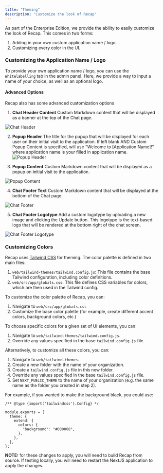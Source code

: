 ```yaml
---
title: "Theming"
description: 'Customize the look of Recap'
---
```


As part of the Enterprise Edition, we provide the ability to easily customize the look of Recap. This comes in two forms:

1. Adding in your own custom application name / logo.
2. Customizing every color in the UI.

### Customizing the Application Name / Logo

To provide your own application name / logo, you can use the `Whitelabelling` tab in the admin panel. Here, we provide a way to input
a name of your choice, as well as an optional logo.

#### Advanced Options

Recap also has some advanced customization options

1. **Chat Header Content**
   Custom Markdown content that will be displayed as a banner at the top of the Chat page.
   
  ![Chat Header](/images/customization/chat_header.png)

2. **Popup Header**
   The title for the popup that will be displayed for each user on their initial visit to the application. If left blank AND Custom Popup Content is specified, will use "Welcome to [Application Name]!" where application name is your filled in application name.
  ![Popup Header](/images/customization/popup_header.png)
   

3. **Popup Content**
   Custom Markdown content that will be displayed as a popup on initial visit to the application.
   
  ![Popup Content](/images/customization/welcome_popup.png)


4. **Chat Footer Text**
   Custom Markdown content that will be displayed at the bottom of the Chat page.
   
  ![Chat Footer](/images/customization/chat_footer.png)


5. **Chat Footer Logotype**
   Add a custom logotype by uploading a new image and clicking the Update button. This logotype is the text-based logo that will be rendered at the bottom right of the chat screen.
   
  ![Chat Footer Logotype](/images/customization/chat_logotype.png)


### Customizing Colors

Recap uses [Tailwind CSS](https://tailwindcss.com/) for theming. The color palette is defined in two main files:
1. `web/tailwind-themes/tailwind.config.js`: This file contains the base Tailwind configuration, including color definitions.
2. `web/src/app/globals.css`: This file defines CSS variables for colors, which are then used in the Tailwind config.

To customize the color palette of Recap, you can:
1. Navigate to `web/src/app/globals.css`
2. Customize the base color palette (for example, create different accent colors, background colors, etc.)

To choose specific colors for a given set of UI elements, you can:
1. Navigate to `web/tailwind-themes/tailwind.config.js`.
2. Override any values specified in the base `tailwind.config.js` file.

Alternatively, to customize all these colors, you can:

1. Navigate to `web/tailwind-themes`. 
2. Create a new folder with the name of your organization.
3. Create a `tailwind.config.js` file in this new folder.
4. Override any values specified in the base `tailwind.config.js` file.
5. Set `NEXT_PUBLIC_THEME` to the name of your organization (e.g. the same name as the folder you created in step 2).

For example, if you wanted to make the background black, you could use:

```
/** @type {import('tailwindcss').Config} */

module.exports = {
  theme: {
    extend: {
      colors: {
        "background": "#000000",
      },
    },
  },
};
```

**NOTE:** for these changes to apply, you will need to build Recap from source. If testing locally, you will need to restart the 
NextJS application to apply the changes.